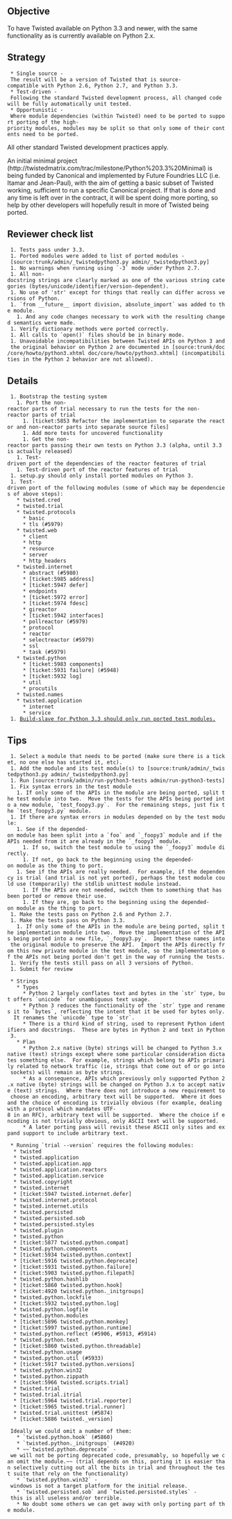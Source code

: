 == Objective ==

To have Twisted available on Python 3.3 and newer, with the same functionality as is currently available on Python 2.x.

== Strategy ==

  * Single source - The result will be a version of Twisted that is source-compatible with Python 2.6, Python 2.7, and Python 3.3.
  * Test-driven - Following the standard Twisted development process, all changed code will be fully automatically unit tested.
  * Opportunistic - Where module dependencies (within Twisted) need to be ported to support porting of the high-priority modules, modules may be split so that only some of their contents need to be ported.

All other standard Twisted development practices apply.

An initial minimal project (http://twistedmatrix.com/trac/milestone/Python%203.3%20Minimal) is being funded by Canonical and implemented by Future Foundries LLC (i.e. Itamar and Jean-Paul), with the aim of getting a basic subset of Twisted working, sufficient to run a specific Canonical project. If that is done and any time is left over in the contract, it will be spent doing more porting, so help by other developers will hopefully result in more of Twisted being ported.

== Reviewer check list ==

  1. Tests pass under 3.3.
  1. Ported modules were added to list of ported modules - [source:trunk/admin/_twistedpython3.py admin/_twistedpython3.py]
  1. No warnings when running using `-3` mode under Python 2.7.
  1. All non-docstring strings are clearly marked as one of the various string categories (bytes/unicode/identifier/version-dependent).
  1. No use of 'str' except for things that really can differ across versions of Python.
  1. `from __future__ import division, absolute_import` was added to the module.
    1. And any code changes necessary to work with the resulting changed semantics were made.
  1. Verify dictionary methods were ported correctly.
  1. All calls to `open()` files should be in binary mode.
  1. Unavoidable incompatibilities between Twisted APIs on Python 3 and the original behavior on Python 2 are documented in [source:trunk/doc/core/howto/python3.xhtml doc/core/howto/python3.xhtml] (incompatibilities in the Python 2 behavior are not allowed).

== Details ==

  1. Bootstrap the testing system
    1. Port the non-reactor parts of trial necessary to run the tests for the non-reactor parts of trial
      1. [ticket:5853 Refactor the implementation to separate the reactor and non-reactor parts into separate source files]
      1. Add more tests for uncovered functionality
      1. Get the non-reactor parts passing their own tests on Python 3.3 (alpha, until 3.3 is actually released)
    1. Test-driven port of the dependencies of the reactor features of trial
    1. Test-driven port of the reactor features of trial
  1. setup.py should only install ported modules on Python 3.
  1. Test-driven port of the following modules (some of which may be dependencies of above steps):
    * twisted.cred
    * twisted.trial
    * twisted.protocols
      * basic
      * tls (#5979)
    * twisted.web
      * client
      * http
      * resource
      * server
      * http_headers
    * twisted.internet
      * abstract (#5980)
      * [ticket:5985 address]
      * [ticket:5947 defer]
      * endpoints
      * [ticket:5972 error]
      * [ticket:5974 fdesc]
      * gireactor
      * [ticket:5942 interfaces]
      * pollreactor (#5979)
      * protocol
      * reactor
      * selectreactor (#5979)
      * ssl
      * task (#5979)
    * twisted.python
      * [ticket:5983 components]
      * [ticket:5931 failure] (#5948)
      * [ticket:5932 log]
      * util
      * procutils
    * twisted.names
    * twisted.application
      * internet
      * service
  1. [http://buildbot.twistedmatrix.com/builders/python-3.3-tests Build-slave for Python 3.3 should only run ported test modules.]

== Tips ==

  1. Select a module that needs to be ported (make sure there is a ticket, no one else has started it, etc).
  1. Add the module and its test module(s) to [source:trunk/admin/_twistedpython3.py admin/_twistedpython3.py]
  1. Run [source:trunk/admin/run-python3-tests admin/run-python3-tests]
  1. Fix syntax errors in the test module
    1. If only some of the APIs in the module are being ported, split the test module into two.  Move the tests for the APIs being ported into a new module, `test_foopy3.py`.  For the remaining steps, just fix the `test_foopy3.py` module.
  1. If there are syntax errors in modules depended on by the test module:
    1. See if the depended-on module has been split into a `foo` and `_foopy3` module and if the APIs needed from it are already in the `_foopy3` module. 
      1. If so, switch the test module to using the `_foopy3` module directly.
      1. If not, go back to the beginning using the depended-on module as the thing to port.
    1. See if the APIs are really needed.  For example, if the dependency is trial (and trial is not yet ported), perhaps the test module could use (temporarily) the stdlib unittest module instead.
      1. If the APIs are not needed, switch them to something that has been ported or remove their use.
      1. If they are, go back to the beginning using the depended-on module as the thing to port.
  1. Make the tests pass on Python 2.6 and Python 2.7.
  1. Make the tests pass on Python 3.3.
    1. If only some of the APIs in the module are being ported, split the implementation module into two.  Move the implementation of the APIs being ported into a new file, `_foopy3.py`.  Import these names into the original module to preserve the API.  Import the APIs directly from this new private module in the test module, so the implementation of the APIs not being ported don't get in the way of running the tests.
  1. Verify the tests still pass on all 3 versions of Python.
  1. Submit for review

  * Strings
    * Types
      * Python 2 largely conflates text and bytes in the `str` type, but offers `unicode` for unambiguous text usage.
      * Python 3 reduces the functionality of the `str` type and renames it to `bytes`, reflecting the intent that it be used for bytes only.  It renames the `unicode` type to `str`.
      * There is a third kind of string, used to represent Python identifiers and docstrings.  These are bytes in Python 2 and text in Python 3.
    * Plan
      * Python 2.x native (byte) strings will be changed to Python 3.x native (text) strings except where some particular consideration dictates something else.  For example, strings which belong to APIs primarily related to network traffic (ie, strings that come out of or go into sockets) will remain as byte strings.
      * As a consequence, APIs which previously only supported Python 2.x native (byte) strings will be changed on Python 3.x to accept native (text) strings.  Where there does not introduce a new requirement to choose an encoding, arbitrary text will be supported.  Where it does and the choice of encoding is trivially obvious (for example, dealing with a protocol which mandates UTF-8 in an RFC), arbitrary text will be supported.  Where the choice if encoding is not trivially obvious, only ASCII text will be supported.
      * A later porting pass will revisit these ASCII only sites and expand support to include arbitrary text.

  * Running `trial --version` requires the following modules:
   * twisted
   * twisted.application
   * twisted.application.app
   * twisted.application.reactors
   * twisted.application.service
   * twisted.copyright
   * twisted.internet
   * [ticket:5947 twisted.internet.defer]
   * twisted.internet.protocol
   * twisted.internet.utils
   * twisted.persisted
   * twisted.persisted.sob
   * twisted.persisted.styles
   * twisted.plugin
   * twisted.python
   * [ticket:5877 twisted.python.compat]
   * twisted.python.components
   * [ticket:5934 twisted.python.context]
   * [ticket:5916 twisted.python.deprecate]
   * [ticket:5931 twisted.python.failure]
   * [ticket:5903 twisted.python.filepath]
   * twisted.python.hashlib
   * [ticket:5860 twisted.python.hook]
   * [ticket:4920 twisted.python._initgroups]
   * twisted.python.lockfile
   * [ticket:5932 twisted.python.log]
   * twisted.python.logfile
   * twisted.python.modules
   * [ticket:5896 twisted.python.monkey]
   * [ticket:5997 twisted.python.runtime]
   * twisted.python.reflect (#5906, #5913, #5914)
   * twisted.python.text
   * [ticket:5860 twisted.python.threadable]
   * twisted.python.usage
   * twisted.python.util (#5933)
   * [ticket:5917 twisted.python.versions]
   * twisted.python.win32
   * twisted.python.zippath
   * [ticket:5966 twisted.scripts.trial]
   * twisted.trial
   * twisted.trial.itrial
   * [ticket:5964 twisted.trial.reporter]
   * [ticket:5965 twisted.trial.runner]
   * twisted.trial.unittest (#5874)
   * [ticket:5886 twisted._version]

  Ideally we could omit a number of them:
    * `twisted.python.hook` (#5860)
    * `twisted.python._initgroups` (#4920)
    * ~~`twisted.python.deprecate` - we will not be porting deprecated code, presumably, so hopefully we can omit the module.~~ (trial depends on this, porting it is easier than selectively cutting out all the bits in trial and throughout the test suite that rely on the functionality)
    * `twisted.python.win32` - windows is not a target platform for the initial release.
    * `twisted.persisted.sob` and `twisted.persisted.styles` - this is all useless and/or terrible.
    * No doubt some others we can get away with only porting part of the module.